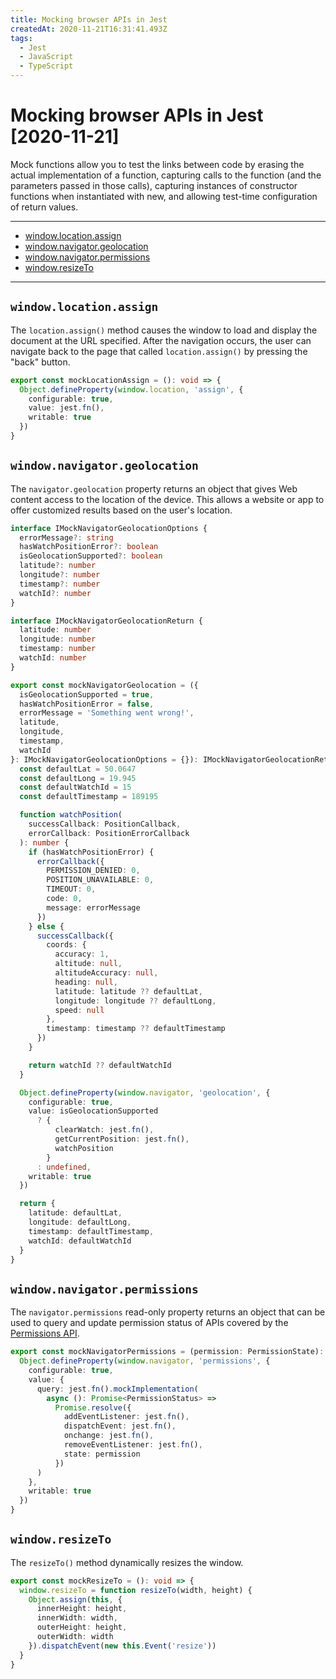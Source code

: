 ```yaml
---
title: Mocking browser APIs in Jest
createdAt: 2020-11-21T16:31:41.493Z
tags:
  - Jest
  - JavaScript
  - TypeScript
---
```


# Mocking browser APIs in Jest [2020-11-21]

Mock functions allow you to test the links between code by erasing the actual implementation of a function, capturing calls to the function (and the parameters passed in those calls), capturing instances of constructor functions when instantiated with new, and allowing test-time configuration of return values.

---

- [window.location.assign](#window.location.assign)
- [window.navigator.geolocation](#window.navigator.geolocation)
- [window.navigator.permissions](#window.navigator.permissions)
- [window.resizeTo](#window.resizeTo)

---

## `window.location.assign`

The `location.assign()` method causes the window to load and display the document at the URL specified. After the navigation occurs, the user can navigate back to the page that called `location.assign()` by pressing the "back" button.

```typescript
export const mockLocationAssign = (): void => {
  Object.defineProperty(window.location, 'assign', {
    configurable: true,
    value: jest.fn(),
    writable: true
  })
}
```

## `window.navigator.geolocation`

The `navigator.geolocation` property returns an object that gives Web content access to the location of the device. This allows a website or app to offer customized results based on the user's location.

```typescript
interface IMockNavigatorGeolocationOptions {
  errorMessage?: string
  hasWatchPositionError?: boolean
  isGeolocationSupported?: boolean
  latitude?: number
  longitude?: number
  timestamp?: number
  watchId?: number
}

interface IMockNavigatorGeolocationReturn {
  latitude: number
  longitude: number
  timestamp: number
  watchId: number
}

export const mockNavigatorGeolocation = ({
  isGeolocationSupported = true,
  hasWatchPositionError = false,
  errorMessage = 'Something went wrong!',
  latitude,
  longitude,
  timestamp,
  watchId
}: IMockNavigatorGeolocationOptions = {}): IMockNavigatorGeolocationReturn => {
  const defaultLat = 50.0647
  const defaultLong = 19.945
  const defaultWatchId = 15
  const defaultTimestamp = 189195

  function watchPosition(
    successCallback: PositionCallback,
    errorCallback: PositionErrorCallback
  ): number {
    if (hasWatchPositionError) {
      errorCallback({
        PERMISSION_DENIED: 0,
        POSITION_UNAVAILABLE: 0,
        TIMEOUT: 0,
        code: 0,
        message: errorMessage
      })
    } else {
      successCallback({
        coords: {
          accuracy: 1,
          altitude: null,
          altitudeAccuracy: null,
          heading: null,
          latitude: latitude ?? defaultLat,
          longitude: longitude ?? defaultLong,
          speed: null
        },
        timestamp: timestamp ?? defaultTimestamp
      })
    }

    return watchId ?? defaultWatchId
  }

  Object.defineProperty(window.navigator, 'geolocation', {
    configurable: true,
    value: isGeolocationSupported
      ? {
          clearWatch: jest.fn(),
          getCurrentPosition: jest.fn(),
          watchPosition
        }
      : undefined,
    writable: true
  })

  return {
    latitude: defaultLat,
    longitude: defaultLong,
    timestamp: defaultTimestamp,
    watchId: defaultWatchId
  }
}
```

## `window.navigator.permissions`

The `navigator.permissions` read-only property returns an object that can be used to query and update permission status of APIs covered by the [Permissions API](https://developer.mozilla.org/en-US/docs/Web/API/Permissions_API).

```typescript
export const mockNavigatorPermissions = (permission: PermissionState): void => {
  Object.defineProperty(window.navigator, 'permissions', {
    configurable: true,
    value: {
      query: jest.fn().mockImplementation(
        async (): Promise<PermissionStatus> =>
          Promise.resolve({
            addEventListener: jest.fn(),
            dispatchEvent: jest.fn(),
            onchange: jest.fn(),
            removeEventListener: jest.fn(),
            state: permission
          })
      )
    },
    writable: true
  })
}
```

## `window.resizeTo`

The `resizeTo()` method dynamically resizes the window.

```typescript
export const mockResizeTo = (): void => {
  window.resizeTo = function resizeTo(width, height) {
    Object.assign(this, {
      innerHeight: height,
      innerWidth: width,
      outerHeight: height,
      outerWidth: width
    }).dispatchEvent(new this.Event('resize'))
  }
}
```
